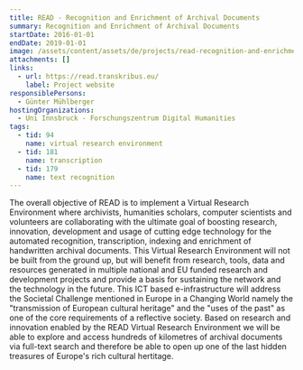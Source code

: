 ```yaml
---
title: READ - Recognition and Enrichment of Archival Documents
summary: Recognition and Enrichment of Archival Documents
startDate: 2016-01-01
endDate: 2019-01-01
image: /assets/content/assets/de/projects/read-recognition-and-enrichment-archival-documents/READ_logo_orig.png
attachments: []
links:
  - url: https://read.transkribus.eu/
    label: Project website
responsiblePersons:
  - Günter Mühlberger
hostingOrganizations:
  - Uni Innsbruck - Forschungszentrum Digital Humanities
tags:
  - tid: 94
    name: virtual research environment
  - tid: 181
    name: transcription
  - tid: 179
    name: text recognition
---
```

The overall objective of READ is to implement a Virtual Research Environment where archivists, humanities scholars, computer scientists and volunteers are collaborating with the ultimate goal of boosting research, innovation, development and usage of cutting edge technology for the automated recognition, transcription, indexing and enrichment of handwritten archival documents. This Virtual Research Environment will not be built from the ground up, but will benefit from research, tools, data and resources generated in multiple national and EU funded research and development projects and provide a basis for sustaining the network and the technology in the future. This ICT based e-infrastructure will address the Societal Challenge mentioned in Europe in a Changing World namely the "transmission of European cultural heritage" and the "uses of the past" as one of the core requirements of a reflective society. Based on research and innovation enabled by the READ Virtual Research Environment we will be able to explore and access hundreds of kilometres of archival documents via full-text search and therefore be able to open up one of the last hidden treasures of Europe's rich cultural hertitage.
